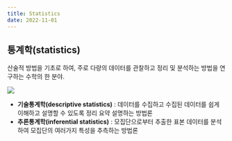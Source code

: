 ```yaml
---
title: Statistics
date: 2022-11-01
---
```


## 통계학(statistics)

산술적 방법을 기초로 하여, 주로 다량의 데이터를 관찰하고 정리 및 분석하는 방법을 연구하는 수학의 한 분야.

![](/note/statistics/index-1.PNG)

- **기술통계학(descriptive statistics)** : 데이터를 수집하고 수집된 데이터를 쉽게 이해하고 설명할 수 있도록 정리 요약 설명하는 방법론
- **추론통계학(inferential statistics)** : 모집단으로부터 추출한 표본 데이터를 분석하여 모집단의 여러가지 특성을 추측하는 방법론
